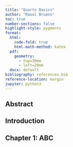 ```yaml
---
title: "Quarto Basics"
author: "Raoul Bruens"
toc: true
number-sections: false
highlight-style: pygments
format: 
  html: 
    code-fold: true
    html-math-method: katex
  pdf: 
    geometry: 
      - top=30mm
      - left=20mm
  docx: default
bibliography: references.bib
reference-location: margin
jupyter: python3
---
```


## Abstract

## Introduction

## Chapter 1: ABC